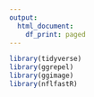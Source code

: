 ```yaml
---
output:
  html_document:
    df_print: paged
---
```

```r
library(tidyverse)
library(ggrepel)
library(ggimage)
library(nflfastR)
```
